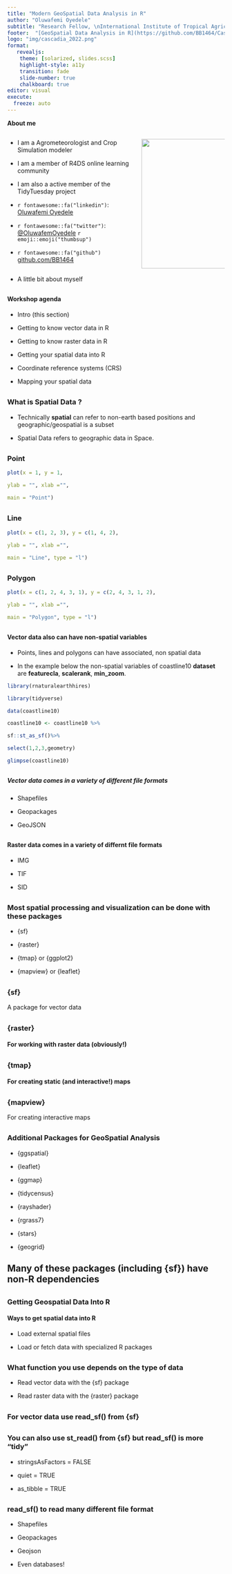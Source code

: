 ```yaml
---
title: "Modern GeoSpatial Data Analysis in R"
author: "Oluwafemi Oyedele"
subtitle: "Research Fellow, \nInternational Institute of Tropical Agriculture (IITA)"
footer:  "[GeoSpatial Data Analysis in R](https://github.com/BB1464/CascardiaRConf2022)"
logo: "img/cascadia_2022.png"
format: 
   revealjs: 
    theme: [solarized, slides.scss]
    highlight-style: a11y
    transition: fade
    slide-number: true
    chalkboard: true
editor: visual
execute:
  freeze: auto
---
```


**About me**

::: columns
::: {.column width="60%"}

-   I am a Agrometeorologist and Crop Simulation modeler

-   I am a member of R4DS online learning community

-   I am also a active member of the TidyTuesday project

-   `r fontawesome::fa("linkedin")`: [Oluwafemi Oyedele](https://www.linkedin.com/in/oluwafemioyedele)

-   `r fontawesome::fa("twitter")`: [@OluwafemOyedele](https://twitter.com/OluwafemOyedele) `r emoji::emoji("thumbsup")`

-   `r fontawesome::fa("github")` [github.com/BB1464](https://github.com/BB1464/BB1464)
:::

::: {.column width="40%"}
![](img/pix.jpg){style="float:right;padding: 0 0 0 10px;" fig-alt="Headshot of Dr. Maria Tackett" width="300"}
:::
:::

::: notes
-   A little bit about myself
:::

## 

#### Workshop agenda

-   Intro (this section)

-   Getting to know vector data in R

-   Getting to know raster data in R

-   Getting your spatial data into R

-   Coordinate reference systems (CRS)

-   Mapping your spatial data

## 

### What is Spatial Data ?

-   Technically **spatial** can refer to non-earth based positions and geographic/geospatial is a subset

-   Spatial Data refers to geographic data in Space.

## 

### Point

```r

plot(x = 1, y = 1,

ylab = "", xlab ="",

main = "Point")

```

## 

### Line

```r

plot(x = c(1, 2, 3), y = c(1, 4, 2),

ylab = "", xlab ="",

main = "Line", type = "l")

```

## 

### Polygon

```r

plot(x = c(1, 2, 4, 3, 1), y = c(2, 4, 3, 1, 2),

ylab = "", xlab ="",

main = "Polygon", type = "l")

```

## 

#### Vector data also can have non-spatial variables

-   Points, lines and polygons can have associated, non spatial data

-   In the example below the non-spatial variables of coastline10 **dataset** are **featurecla**, **scalerank**, **min_zoom**.

```r

library(rnaturalearthhires)

library(tidyverse)

```

```r

data(coastline10)

coastline10 <- coastline10 %>%

sf::st_as_sf()%>%

select(1,2,3,geometry)

glimpse(coastline10)

```

## 

##### Vector data comes in a variety of different file formats

-   Shapefiles

-   Geopackages

-   GeoJSON

## 

#### Raster data comes in a variety of differnt file formats

-   IMG

-   TIF

-   SID

## 

### Most spatial processing and visualization can be done with these packages

-   {sf}

-   {raster}

-   {tmap} or {ggplot2}

-   {mapview} or {leaflet}

## 

### {sf}

A package for vector data

## 

### {raster}

#### For working with raster data (obviously!)

## 

### {tmap}

#### For creating static (and interactive!) maps

## 

### {mapview}

For creating interactive maps

## 

### Additional Packages for GeoSpatial Analysis

-   {ggspatial}

-   {leaflet}

-   {ggmap}

-   {tidycensus}

-   {rayshader}

-   {rgrass7}

-   {stars}

-   {geogrid}

## 

## Many of these packages (including {sf}) have non-R dependencies

## 

### Getting Geospatial Data Into R

#### Ways to get spatial data into R

-   Load external spatial files

-   Load or fetch data with specialized R packages

## 

### What function you use depends on the type of data

-   Read vector data with the {sf} package

-   Read raster data with the {raster} package

## 

### For vector data use **read_sf()** from **{sf}**

## 

### You can also use st_read() from {sf} but read_sf() is more "tidy"

-   stringsAsFactors = FALSE

-   quiet = TRUE

-   as_tibble = TRUE

## 

### read_sf() to read many different file format

-   Shapefiles

-   Geopackages

-   Geojson

-   Even databases!
